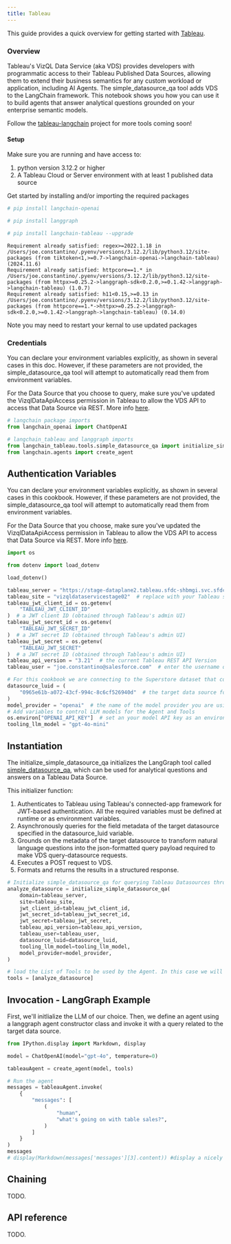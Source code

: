 ```yaml
---
title: Tableau
---
```


This guide provides a quick overview for getting started with [Tableau](https://help.tableau.com/current/api/vizql-data-service/en-us/index.html).

### Overview

Tableau's VizQL Data Service (aka VDS) provides developers with programmatic access to their Tableau Published Data Sources, allowing them to extend their business semantics for any custom workload or application, including AI Agents. The simple_datasource_qa tool adds VDS to the LangChain framework. This notebook shows you how you can use it to build agents that answer analytical questions grounded on your enterprise semantic models.

Follow the [tableau-langchain](https://github.com/Tab-SE/tableau_langchain) project for more tools coming soon!

#### Setup

Make sure you are running and have access to:

1. python version 3.12.2 or higher
2. A Tableau Cloud or Server environment with at least 1 published data source

Get started by installing and/or importing the required packages

```python
# pip install langchain-openai
```

```python
# pip install langgraph
```

```python
# pip install langchain-tableau --upgrade
```

```output
Requirement already satisfied: regex>=2022.1.18 in /Users/joe.constantino/.pyenv/versions/3.12.2/lib/python3.12/site-packages (from tiktoken<1,>=0.7->langchain-openai->langchain-tableau) (2024.11.6)
Requirement already satisfied: httpcore==1.* in /Users/joe.constantino/.pyenv/versions/3.12.2/lib/python3.12/site-packages (from httpx>=0.25.2->langgraph-sdk<0.2.0,>=0.1.42->langgraph->langchain-tableau) (1.0.7)
Requirement already satisfied: h11<0.15,>=0.13 in /Users/joe.constantino/.pyenv/versions/3.12.2/lib/python3.12/site-packages (from httpcore==1.*->httpx>=0.25.2->langgraph-sdk<0.2.0,>=0.1.42->langgraph->langchain-tableau) (0.14.0)
```

Note you may need to restart your kernal to use updated packages

### Credentials

You can declare your environment variables explicitly, as shown in several cases in this doc. However, if these parameters are not provided, the simple_datasource_qa tool will attempt to automatically read them from environment variables.

For the Data Source that you choose to query, make sure you've updated the VizqlDataApiAccess permission in Tableau to allow the VDS API to access that Data Source via REST. More info [here](https://help.tableau.com/current/server/en-us/permissions_capabilities.htm#data-sources
).

```python
# langchain package imports
from langchain_openai import ChatOpenAI

# langchain_tableau and langgraph imports
from langchain_tableau.tools.simple_datasource_qa import initialize_simple_datasource_qa
from langchain.agents import create_agent
```

## Authentication Variables

You can declare your environment variables explicitly, as shown in several cases in this cookbook. However, if these parameters are not provided, the simple_datasource_qa tool will attempt to automatically read them from environment variables.

For the Data Source that you choose, make sure you've updated the VizqlDataApiAccess permission in Tableau to allow the VDS API to access that Data Source via REST. More info [here](https://help.tableau.com/current/server/en-us/permissions_capabilities.htm#data-sources
).

```python
import os

from dotenv import load_dotenv

load_dotenv()

tableau_server = "https://stage-dataplane2.tableau.sfdc-shbmgi.svc.sfdcfc.net/"  # replace with your Tableau server name
tableau_site = "vizqldataservicestage02"  # replace with your Tableau site
tableau_jwt_client_id = os.getenv(
    "TABLEAU_JWT_CLIENT_ID"
)  # a JWT client ID (obtained through Tableau's admin UI)
tableau_jwt_secret_id = os.getenv(
    "TABLEAU_JWT_SECRET_ID"
)  # a JWT secret ID (obtained through Tableau's admin UI)
tableau_jwt_secret = os.getenv(
    "TABLEAU_JWT_SECRET"
)  # a JWT secret ID (obtained through Tableau's admin UI)
tableau_api_version = "3.21"  # the current Tableau REST API Version
tableau_user = "joe.constantino@salesforce.com"  # enter the username querying the target Tableau Data Source

# For this cookbook we are connecting to the Superstore dataset that comes by default with every Tableau server
datasource_luid = (
    "0965e61b-a072-43cf-994c-8c6cf526940d"  # the target data source for this Tool
)
model_provider = "openai"  # the name of the model provider you are using for your Agent
# Add variables to control LLM models for the Agent and Tools
os.environ["OPENAI_API_KEY"]  # set an your model API key as an environment variable
tooling_llm_model = "gpt-4o-mini"
```

## Instantiation

The initialize_simple_datasource_qa initializes the LangGraph tool called [simple_datasource_qa](https://github.com/Tab-SE/tableau_langchain/blob/3ff9047414479cd55d797c18a78f834d57860761/pip_package/langchain_tableau/tools/simple_datasource_qa.py#L101), which can be used for analytical questions and answers on a Tableau Data Source.

This initializer function:

1. Authenticates to Tableau using Tableau's connected-app framework for JWT-based authentication. All the required variables must be defined at runtime or as environment variables.
2. Asynchronously queries for the field metadata of the target datasource specified in the datasource_luid variable.
3. Grounds on the metadata of the target datasource to transform natural language questions into the json-formatted query payload required to make VDS query-datasource requests.
4. Executes a POST request to VDS.
5. Formats and returns the results in a structured response.

```python
# Initialize simple_datasource_qa for querying Tableau Datasources through VDS
analyze_datasource = initialize_simple_datasource_qa(
    domain=tableau_server,
    site=tableau_site,
    jwt_client_id=tableau_jwt_client_id,
    jwt_secret_id=tableau_jwt_secret_id,
    jwt_secret=tableau_jwt_secret,
    tableau_api_version=tableau_api_version,
    tableau_user=tableau_user,
    datasource_luid=datasource_luid,
    tooling_llm_model=tooling_llm_model,
    model_provider=model_provider,
)

# load the List of Tools to be used by the Agent. In this case we will just load our data source Q&A tool.
tools = [analyze_datasource]
```

## Invocation - LangGraph Example

First, we'll initlialize the LLM of our choice. Then, we define an agent using a langgraph agent constructor class and invoke it with a query related to the target data source.

```python
from IPython.display import Markdown, display

model = ChatOpenAI(model="gpt-4o", temperature=0)

tableauAgent = create_agent(model, tools)

# Run the agent
messages = tableauAgent.invoke(
    {
        "messages": [
            (
                "human",
                "what's going on with table sales?",
            )
        ]
    }
)
messages
# display(Markdown(messages['messages'][3].content)) #display a nicely formatted answer for successful generations
```

## Chaining

TODO.

## API reference

TODO.
